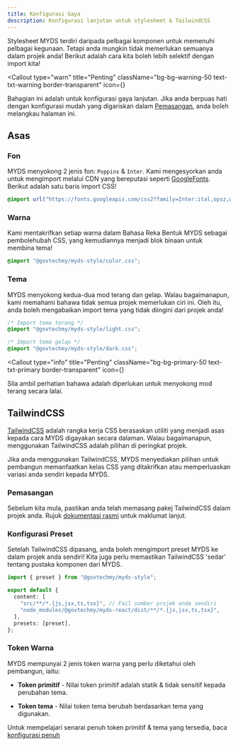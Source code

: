 ```yaml
---
title: Konfigurasi Gaya
description: Konfigurasi lanjutan untuk stylesheet & TailwindCSS
---
```



Stylesheet MYDS terdiri daripada pelbagai komponen untuk memenuhi pelbagai kegunaan.
Tetapi anda mungkin tidak memerlukan semuanya dalam projek anda! Berikut adalah cara kita boleh lebih selektif dengan import kita!

<Callout
  type="warn"
  title="Penting"
  className="bg-bg-warning-50 text-txt-warning border-transparent"
  icon={<InfoIcon className="size-5" />}
>
  Bahagian ini adalah untuk konfigurasi gaya lanjutan. Jika anda berpuas hati
  dengan konfigurasi mudah yang digariskan dalam
  [Pemasangan](./install?#full-css), anda boleh melangkau halaman ini.
</Callout>

## Asas

### Fon

MYDS menyokong 2 jenis fon: `Poppins` & `Inter`. Kami mengesyorkan anda untuk mengimport melalui CDN yang bereputasi seperti [GoogleFonts](https://fonts.google.com/). Berikut adalah satu baris import CSS!

```css
@import url("https://fonts.googleapis.com/css2?family=Inter:ital,opsz,wght@0,14..32,100..900;1,14..32,100..900&family=Poppins:ital,wght@0,400;0,500;0,600;1,400;1,500;1,600&display=swap");
```

### Warna

Kami mentakrifkan setiap warna dalam Bahasa Reka Bentuk MYDS sebagai pembolehubah CSS, yang kemudiannya menjadi blok binaan untuk membina tema!

```css
@import "@govtechmy/myds-style/color.css";
```

### Tema

MYDS menyokong kedua-dua mod terang dan gelap. Walau bagaimanapun, kami memahami bahawa tidak semua projek memerlukan ciri ini.
Oleh itu, anda boleh mengabaikan import tema yang tidak diingini dari projek anda!

```css
/* Import tema terang */
@import "@govtechmy/myds-style/light.css";

/* Import tema gelap */
@import "@govtechmy/myds-style/dark.css";
```

<Callout
  type="info"
  title="Penting"
  className="bg-bg-primary-50 text-txt-primary border-transparent"
  icon={<InfoIcon className="size-5" />}
>
  Sila ambil perhatian bahawa adalah diperlukan untuk menyokong mod terang
  secara lalai.
</Callout>

## TailwindCSS

[TailwindCSS](https://tailwindcss.com/docs/installation) adalah rangka kerja CSS berasaskan utiliti yang menjadi asas kepada cara MYDS digayakan secara dalaman.
Walau bagaimanapun, menggunakan TailwindCSS adalah pilihan di peringkat projek.

Jika anda menggunakan TailwindCSS, MYDS menyediakan pilihan untuk pembangun memanfaatkan kelas CSS yang ditakrifkan atau memperluaskan variasi anda sendiri kepada MYDS.

### Pemasangan

Sebelum kita mula, pastikan anda telah memasang pakej TailwindCSS dalam projek anda. Rujuk [dokumentasi rasmi](https://tailwindcss.com/docs/installation/using-vite) untuk maklumat lanjut.

### Konfigurasi Preset

Setelah TailwindCSS dipasang, anda boleh mengimport preset MYDS ke dalam projek anda sendiri! Kita juga perlu memastikan TailwindCSS 'sedar' tentang pustaka komponen dari MYDS.

```ts title="tailwind.config.ts"
import { preset } from "@govtechmy/myds-style";

export default {
  content: [
    "src/**/*.{js,jsx,ts,tsx}", // Fail sumber projek anda sendiri
    "node_modules/@govtechmy/myds-react/dist/**/*.{js,jsx,ts,tsx}",
  ],
  presets: [preset],
};
```

### Token Warna

MYDS mempunyai 2 jenis token warna yang perlu diketahui oleh pembangun, iaitu:

- **Token primitif** - Nilai token primitif adalah statik & tidak sensitif kepada perubahan tema.

- **Token tema** - Nilai token tema berubah berdasarkan tema yang digunakan.

Untuk mempelajari senarai penuh token primitif & tema yang tersedia, baca [konfigurasi penuh](https://github.com/govtechmy/myds/blob/main/packages/style/tailwind.config.js)
